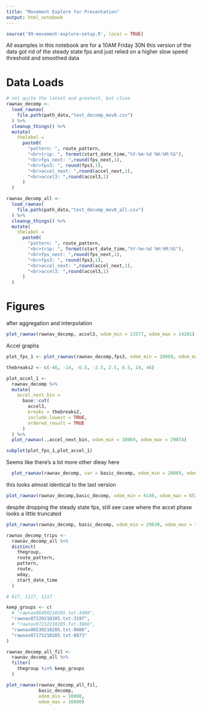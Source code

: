 ```yaml
---
title: "Movement Explore for Presentation"
output: html_notebook
---
```


```r
source('99-movement-explore-setup.R', local = TRUE)
```
All examples in this notebook are for a 10AM Friday 30N 
this version of the data got rid of the steady state fps and just relied on a higher slow speed threshold and smoothed data

# Data Loads
```r
# not quite the latest and greatest, but close
rawnav_decomp <- 
  load_rawnav(
    file.path(path_data,"test_decomp_mov8.csv")
  ) %>%
  cleanup_things() %>%
  mutate(
    thelabel = 
      paste0(
        "pattern: ", route_pattern,
        "<br>trip: ", format(start_date_time,"%Y-%m-%d %H:%M:%S"),
        "<br>fps_next: ",round(fps_next,1),
        "<br>fps3: ", round(fps3,1),
        "<br>accel_next: ",round(accel_next,1),
        "<br>accel3: ",round(accel3,1)
      )
  )

rawnav_decomp_all <-
  load_rawnav(
    file.path(path_data,"test_decomp_mov8_all.csv")
  ) %>%
  cleanup_things() %>%
  mutate(
    thelabel =
      paste0(
        "pattern: ", route_pattern,
        "<br>trip: ", format(start_date_time,"%Y-%m-%d %H:%M:%S"),
        "<br>fps_next: ",round(fps_next,1),
        "<br>fps3: ", round(fps3,1),
        "<br>accel_next: ",round(accel_next,1),
        "<br>accel3: ",round(accel3,1)
      )
  )

```

# Figures
after aggregation and interpolation
```r
plot_rawnav(rawnav_decomp, accel3, odom_min = 13577, odom_max = 14201)
```
Accel graphs

```r
plot_fps_1 <- plot_rawnav(rawnav_decomp,fps3, odom_min = 28069, odom_max = 29074)

thebreaks2 <- c(-46, -14, -6.5, -2.5, 2.5, 6.5, 14, 46)

plot_accel_1 <- 
  rawnav_decomp %>%
  mutate(
    accel_next_bin = 
      base::cut(
        accel3,
        breaks = thebreaks2,
        include.lowest = TRUE,
        ordered_result = TRUE
      )
  ) %>%
  plot_rawnav(.,accel_next_bin, odom_min = 28069, odom_max = 29074)

subplot(plot_fps_1,plot_accel_1)
```
Seems like there's a lot more other dleay here
```r
  plot_rawnav(rawnav_decomp, var = basic_decomp, odom_min = 28069, odom_max = 29074)
```
this looks almost identical to the last version

```r
plot_rawnav(rawnav_decomp,basic_decomp, odom_min = 6140, odom_max = 6535)
```

despite dropping the steady state fps, still see case where the accel phase looks a little truncated
```r
plot_rawnav(rawnav_decomp, basic_decomp, odom_min = 29630, odom_max = 32475)
```

```r

rawnav_decomp_trips <-
  rawnav_decomp_all %>%
  distinct(
    thegroup,
    route_pattern,
    pattern,
    route,
    wday,
    start_date_time
  )

# 817, 1117, 1217

keep_groups <- c(
  # "rawnav06490210205.txt-3488",
  "rawnav07220210205.txt-3197",
  # "rawnav07232210205.txt-3866",
  "rawnav06539210205.txt-8606",
  "rawnav07173210205.txt-8873"
)

rawnav_decomp_all_fil <-
  rawnav_decomp_all %>%
  filter(
    thegroup %in% keep_groups
  )

plot_rawnav(rawnav_decomp_all_fil,
            basic_decomp,
            odom_min = 10000,
            odom_max = 16000)
```

